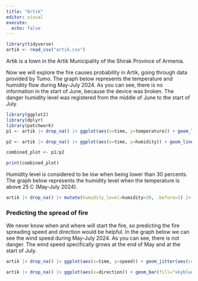 ```yaml
---
title: "Artik"
editor: visual
execute:
  echo: false
---
```


```r
library(tidyverse)
artik <- read_csv("artik.csv")
```
Artik is a town in the Artik Municipality of the Shirak Province of Armenia. 

Now we will explore the fire causes probability in Artik, going through data provided by Tumo. 
The graph below represents the temperature and humidity flow during May-July 2024. As you can see, there is no information in the start of June, because the device was broken.
The danger humidity level was registered from the middle of June to the start of July.

```r
library(ggplot2)
library(dplyr)
library(patchwork)
p1 <- artik |> drop_na() |> ggplot(aes(x=time, y=temperature)) + geom_line(color="darkblue") + geom_smooth(color="white") + theme_minimal() + labs(x=NULL, y="Temperatue", title="Temperature and Humidity in Artik")

p2 <- artik |> drop_na() |> ggplot(aes(x=time, y=humidity)) + geom_line(aes(color=if_else(humidity<30,"too_low", "normal")))+ scale_color_manual(values = c("too_low"="red", normal="orange"), guide="none") + theme_minimal() + labs(x="Time", y="Humidity")

combined_plot <- p1/p2

print(combined_plot)
```

Humidity level is considered to be low when being lower than 30 percents. The graph below represents the humidity level when the temperature is above 25 C (May-July 2024). 

```r
artik |> drop_na() |> mutate(humidity_level=humidity>30, .before=1) |> filter(temperature>25) |> ggplot(aes(x=time, y=temperature)) + geom_point(aes(color=if_else(humidity<30, "too_low", "normal"))) + scale_color_manual(values=c("too_low"="firebrick1", "normal"="steelblue1"), labels=c("too_low"="Too low", normal="Normal")) + labs(color="Humidity level", x="Time", y="Temperature") + theme_minimal() 
```

### Predicting the spread of fire
We never know when and where will start the fire, so predicting the fire spreading speed and direction would be helpful.
In the graph below we can see the wind speed during May-July 2024. As you can see, there is not danger. The wind speed specifically grows at the end of May and at the start of July.

```r
artik |> drop_na() |> ggplot(aes(x=time, y=speed)) + geom_jitter(aes(color=if_else(speed<15,"normal", "too_high"), alpha=0.5))+ scale_color_manual(values = c("normal"="black", too_high="darkred"), labels=c("normal"="Normal Speed", "too_high"="High Speed")) + scale_alpha_continuous(guide = "none") + geom_smooth(color="white") + theme_minimal() + labs(title="Wind speed in Artik", x ="Time", y="Speed", color="Wind speed danger level")
```

```r
artik |> drop_na() |> ggplot(aes(x=direction)) + geom_bar(fill="skyblue4") + theme_minimal() + labs(x="Direction", y="Count")
```

